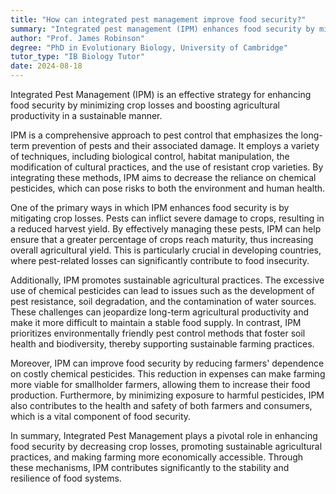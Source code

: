 ```yaml
---
title: "How can integrated pest management improve food security?"
summary: "Integrated pest management (IPM) enhances food security by minimizing crop losses and boosting agricultural productivity sustainably."
author: "Prof. James Robinson"
degree: "PhD in Evolutionary Biology, University of Cambridge"
tutor_type: "IB Biology Tutor"
date: 2024-08-18
---
```


Integrated Pest Management (IPM) is an effective strategy for enhancing food security by minimizing crop losses and boosting agricultural productivity in a sustainable manner.

IPM is a comprehensive approach to pest control that emphasizes the long-term prevention of pests and their associated damage. It employs a variety of techniques, including biological control, habitat manipulation, the modification of cultural practices, and the use of resistant crop varieties. By integrating these methods, IPM aims to decrease the reliance on chemical pesticides, which can pose risks to both the environment and human health.

One of the primary ways in which IPM enhances food security is by mitigating crop losses. Pests can inflict severe damage to crops, resulting in a reduced harvest yield. By effectively managing these pests, IPM can help ensure that a greater percentage of crops reach maturity, thus increasing overall agricultural yield. This is particularly crucial in developing countries, where pest-related losses can significantly contribute to food insecurity.

Additionally, IPM promotes sustainable agricultural practices. The excessive use of chemical pesticides can lead to issues such as the development of pest resistance, soil degradation, and the contamination of water sources. These challenges can jeopardize long-term agricultural productivity and make it more difficult to maintain a stable food supply. In contrast, IPM prioritizes environmentally friendly pest control methods that foster soil health and biodiversity, thereby supporting sustainable farming practices.

Moreover, IPM can improve food security by reducing farmers' dependence on costly chemical pesticides. This reduction in expenses can make farming more viable for smallholder farmers, allowing them to increase their food production. Furthermore, by minimizing exposure to harmful pesticides, IPM also contributes to the health and safety of both farmers and consumers, which is a vital component of food security.

In summary, Integrated Pest Management plays a pivotal role in enhancing food security by decreasing crop losses, promoting sustainable agricultural practices, and making farming more economically accessible. Through these mechanisms, IPM contributes significantly to the stability and resilience of food systems.
    